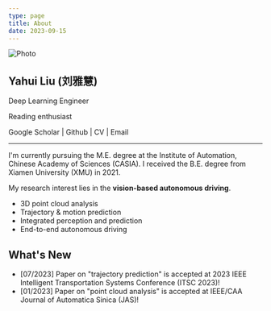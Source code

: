 ```yaml
---
type: page
title: About
date: 2023-09-15
---
```



<div className="introduction">
  <div className="imageContainer">
    <Image 
      src="/images/myself.jpg" 
      alt="Photo" 
      width={130} 
      height={130} 
      priority 
      className="next-image" 
      style={{ borderRadius: "50%", }} 
    />
  </div>
  <div className="textContainer">
    <h2>Yahui Liu (刘雅慧) </h2>
    <p>Deep Learning Engineer</p>
    <p>Reading enthusiast</p>
    <p> <Link href="https://scholar.google.com/citations?hl=en&authuser=2&user=Exk_W6oAAAAJ" className="custom-link"> Google Scholar </Link> | <Link href="https://github.com/yahuiliu99" className="custom-link"> Github </Link> | <Link href="https://read.cv/yahuiliu" className="custom-link"> CV </Link> | <Link href="mailto:yahueiliu@163.com" className="custom-link"> Email </Link> </p>
  </div>
</div>

---
I'm currently pursuing the M.E. degree at the Institute of Automation, Chinese Academy of Sciences (CASIA). 
I received the B.E. degree from Xiamen University (XMU) in 2021.

My research interest lies in the **vision-based autonomous driving**.  
- 3D point cloud analysis 
- Trajectory & motion prediction
- Integrated perception and prediction
-  End-to-end autonomous driving

## What's New
- [07/2023] Paper on "trajectory prediction" is accepted at 2023 IEEE Intelligent Transportation Systems Conference (ITSC 2023)!
- [01/2023] Paper on "point cloud analysis" is accepted at IEEE/CAA Journal of Automatica Sinica (JAS)!

  
